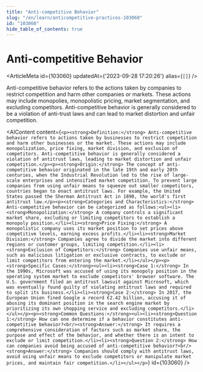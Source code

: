 ```yaml
---
title: "Anti-competitive Behavior"
slug: "/en/learn/anticompetitive-practices-103060"
id: "103060"
hide_table_of_contents: true
---
```



# Anti-competitive Behavior

<ArticleMeta id={103060} updatedAt={'2023-09-28 17:20:26'} alias={`[]`} />
<div className='border-solid border-b border-t-0 my-4 border-[var(--ifm-color-gray-300)]' />

Anti-competitive behavior refers to the actions taken by companies to restrict competition and harm other companies or markets. These actions may include monopolies, monopolistic pricing, market segmentation, and excluding competitors. Anti-competitive behavior is generally considered to be a violation of anti-trust laws and can lead to market distortion and unfair competition.

<AIContent content={`<p><strong>Definition:</strong> Anti-competitive behavior refers to actions taken by businesses to restrict competition and harm other businesses or the market. These actions may include monopolization, price fixing, market division, and exclusion of competitors. Anti-competitive behavior is generally considered a violation of antitrust laws, leading to market distortion and unfair competition.</p><p><strong>Origin:</strong> The concept of anti-competitive behavior originated in the late 19th and early 20th centuries, when the Industrial Revolution led to the rise of large-scale enterprises and intensified market competition. To prevent large companies from using unfair means to squeeze out smaller competitors, countries began to enact antitrust laws. For example, the United States passed the Sherman Antitrust Act in 1890, the world's first antitrust law.</p><p><strong>Categories and Characteristics:</strong> Anti-competitive behavior can be categorized as follows:<ul><li><strong>Monopolization:</strong> A company controls a significant market share, excluding or limiting competitors to establish a monopoly position.</li><li><strong>Price Fixing:</strong> A monopolistic company uses its market position to set prices above competitive levels, earning excess profits.</li><li><strong>Market Division:</strong> Companies agree to divide the market into different regions or customer groups, limiting competition.</li><li><strong>Exclusion of Competitors:</strong> Companies use unfair means, such as malicious litigation or exclusive contracts, to exclude or limit competitors from entering the market.</li></ul></p><p><strong>Specific Cases:</strong><ul><li><strong>Case 1:</strong> In the 1990s, Microsoft was accused of using its monopoly position in the operating system market to exclude competitors' browser software. The U.S. government filed an antitrust lawsuit against Microsoft, which was eventually found guilty of violating antitrust laws and required to split its business.</li><li><strong>Case 2:</strong> In 2017, the European Union fined Google a record €2.42 billion, accusing it of abusing its dominant position in the search engine market by prioritizing its own shopping service and excluding competitors.</li></ul></p><p><strong>Common Questions:</strong><ul><li><strong>Question 1:</strong> How can one determine if a behavior constitutes anti-competitive behavior?<br/><strong>Answer:</strong> It requires a comprehensive consideration of factors such as market share, the purpose and effect of the behavior, and whether there is an intent to exclude or limit competition.</li><li><strong>Question 2:</strong> How can companies avoid being accused of anti-competitive behavior?<br/><strong>Answer:</strong> Companies should comply with antitrust laws, avoid using unfair means to exclude competitors or manipulate market prices, and maintain fair competition.</li></ul></p>`} id={103060} />

